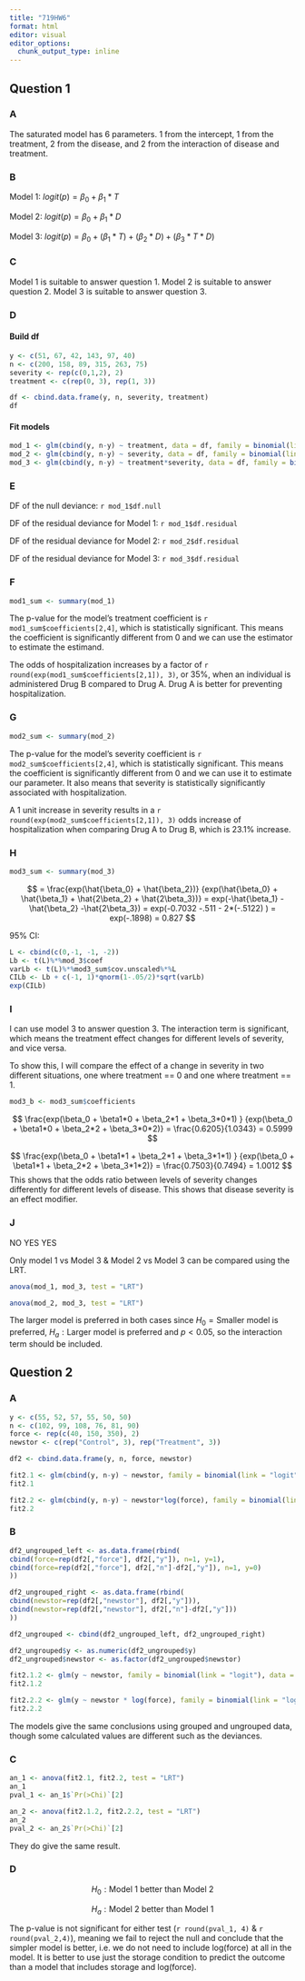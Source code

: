 ```yaml
---
title: "719HW6"
format: html
editor: visual
editor_options: 
  chunk_output_type: inline
---
```


## Question 1

### A

The saturated model has 6 parameters. 1 from the intercept, 1 from the treatment, 2 from the disease, and 2 from the interaction of disease and treatment.

### B

Model 1: $logit(p) = \beta_0 + \beta_1 * T$

Model 2: $logit(p) = \beta_0 + \beta_1 * D$

Model 3: $logit(p) = \beta_0 + (\beta_1*T) + (\beta_2 *D) + (\beta_3 * T*D)$

### C

Model 1 is suitable to answer question 1. Model 2 is suitable to answer question 2. Model 3 is suitable to answer question 3.

### D

#### Build df

```r
y <- c(51, 67, 42, 143, 97, 40)
n <- c(200, 158, 89, 315, 263, 75)
severity <- rep(c(0,1,2), 2)
treatment <- c(rep(0, 3), rep(1, 3))

df <- cbind.data.frame(y, n, severity, treatment)
df
```

#### Fit models

```r
mod_1 <- glm(cbind(y, n-y) ~ treatment, data = df, family = binomial(link = "logit"))
mod_2 <- glm(cbind(y, n-y) ~ severity, data = df, family = binomial(link = "logit"))
mod_3 <- glm(cbind(y, n-y) ~ treatment*severity, data = df, family = binomial(link = "logit"))
```

### E

DF of the null deviance: `r mod_1$df.null`

DF of the residual deviance for Model 1: `r mod_1$df.residual`

DF of the residual deviance for Model 2: `r mod_2$df.residual`

DF of the residual deviance for Model 3: `r mod_3$df.residual`

### F

```r
mod1_sum <- summary(mod_1)
```

The p-value for the model's treatment coefficient is `r mod1_sum$coefficients[2,4]`, which is statistically significant. This means the coefficient is significantly different from 0 and we can use the estimator to estimate the estimand. 

The odds of hospitalization increases by a factor of `r round(exp(mod1_sum$coefficients[2,1]), 3)`, or 35%, when an individual is administered Drug B compared to Drug A. Drug A is better for preventing hospitalization.

### G

```r
mod2_sum <- summary(mod_2)
```

The p-value for the model's severity coefficient is `r mod2_sum$coefficients[2,4]`, which is statistically significant. This means the coefficient is significantly different from 0 and we can use it to estimate our parameter. It also means that severity is statistically significantly associated with hospitalization.

A 1 unit increase in severity results in a `r round(exp(mod2_sum$coefficients[2,1]), 3)` odds increase of hospitalization when comparing Drug A to Drug B, which is 23.1% increase.

### H

```r
mod3_sum <- summary(mod_3)
```


$$
= \frac{exp(\hat{\beta_0} + \hat{\beta_2})} {exp(\hat{\beta_0} + \hat{\beta_1} + \hat{2\beta_2} + \hat{2\beta_3})} = exp(-\hat{\beta_1} - \hat{\beta_2} -\hat{2\beta_3}) = exp(-0.7032 -.511 - 2*(-.5122) ) = exp(-.1898) = 0.827 
$$


95% CI: 

```r
L <- cbind(c(0,-1, -1, -2))
Lb <- t(L)%*%mod_3$coef
varLb <- t(L)%*%mod3_sum$cov.unscaled%*%L
CILb <- Lb + c(-1, 1)*qnorm(1-.05/2)*sqrt(varLb)
exp(CILb)
```



### I

I can use model 3 to answer question 3. The interaction term is significant, which means the treatment effect changes for different levels of severity, and vice versa.

To show this, I will compare the effect of a change in severity in two different situations, one where treatment == 0 and one where treatment == 1.

```r
mod3_b <- mod3_sum$coefficients
```


$$
\frac{exp(\beta_0 + \beta1*0 + \beta_2*1 + \beta_3*0*1) } {exp(\beta_0 + \beta1*0 + \beta_2*2 + \beta_3*0*2)} = \frac{0.6205}{1.0343} = 0.5999
$$

$$
\frac{exp(\beta_0 + \beta1*1 + \beta_2*1 + \beta_3*1*1) } {exp(\beta_0 + \beta1*1 + \beta_2*2 + \beta_3*1*2)} = \frac{0.7503}{0.7494} = 1.0012
$$
This shows that the odds ratio between levels of severity changes differently for different levels of disease. This shows that disease severity is an effect modifier.

### J

NO
YES
YES

Only model 1 vs Model 3 & Model 2 vs Model 3 can be compared using the LRT.

```r
anova(mod_1, mod_3, test = "LRT")
```

```r
anova(mod_2, mod_3, test = "LRT")
```

The larger model is preferred in both cases since $H_0 = \text{Smaller model is preferred}$, $H_a: \text{Larger model is preferred}$ and $p < 0.05$, so the interaction term should be included.


## Question 2

### A

```r
y <- c(55, 52, 57, 55, 50, 50)
n <- c(102, 99, 108, 76, 81, 90)
force <- rep(c(40, 150, 350), 2)
newstor <- c(rep("Control", 3), rep("Treatment", 3))

df2 <- cbind.data.frame(y, n, force, newstor)
```

```r
fit2.1 <- glm(cbind(y, n-y) ~ newstor, family = binomial(link = "logit"), data = df2)
fit2.1
```

```r
fit2.2 <- glm(cbind(y, n-y) ~ newstor*log(force), family = binomial(link = "logit"), data = df2)
fit2.2
```

### B

```r
df2_ungrouped_left <- as.data.frame(rbind(
cbind(force=rep(df2[,"force"], df2[,"y"]), n=1, y=1),
cbind(force=rep(df2[,"force"], df2[,"n"]-df2[,"y"]), n=1, y=0)
))

df2_ungrouped_right <- as.data.frame(rbind(
cbind(newstor=rep(df2[,"newstor"], df2[,"y"])),
cbind(newstor=rep(df2[,"newstor"], df2[,"n"]-df2[,"y"]))
))

df2_ungrouped <- cbind(df2_ungrouped_left, df2_ungrouped_right)

df2_ungrouped$y <- as.numeric(df2_ungrouped$y)
df2_ungrouped$newstor <- as.factor(df2_ungrouped$newstor)
```

```r
fit2.1.2 <- glm(y ~ newstor, family = binomial(link = "logit"), data = df2_ungrouped)
fit2.1.2
```

```r
fit2.2.2 <- glm(y ~ newstor * log(force), family = binomial(link = "logit"), data = df2_ungrouped)
fit2.2.2
```

The models give the same conclusions using grouped and ungrouped data, though some calculated values are different such as the deviances.

### C

```r
an_1 <- anova(fit2.1, fit2.2, test = "LRT")
an_1
pval_1 <- an_1$`Pr(>Chi)`[2]
```

```r
an_2 <- anova(fit2.1.2, fit2.2.2, test = "LRT")
an_2
pval_2 <- an_2$`Pr(>Chi)`[2]
```
They do give the same result.

### D

$$
H_0: \text{Model 1 better than Model 2}
$$

$$
H_a: \text{Model 2 better than Model 1}
$$

The p-value is not significant for either test (`r round(pval_1, 4)` & `r round(pval_2,4)`), meaning we fail to reject the null and conclude that the simpler model is better, i.e. we do not need to include log(force) at all in the model. It is better to use just the storage condition to predict the outcome than a model that includes storage and log(force).



